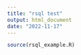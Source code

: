 ```yaml
---
title: "rsql test"
output: html_document
date: "2022-11-17"
---
```


```r
source(rsql_example.R)
```

